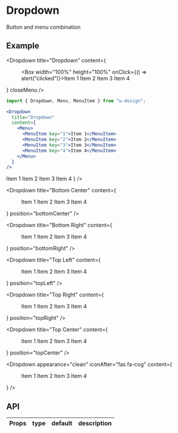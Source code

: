 
# Dropdown
Button and menu combination

## Example


<Dropdown
  title="Dropdown"
  content={
    <Menu>
      <MenuItem key="1">
        <Box width="100%" height="100%" onClick={() => alert("clicked")}>Item 1</Box>
      </MenuItem>
      <MenuItem key="2">
        <Box width="100%" height="100%">Item 2</Box>
      </MenuItem>
      <MenuItem key="3">
        <Box width="100%" height="100%">Item 3</Box>
      </MenuItem>
      <MenuItem key="4">
        <Box width="100%" height="100%">Item 4</Box>
      </MenuItem>
    </Menu>
  }
  closeMenu
/>

```jsx
import { Dropdown, Menu, MenuItem } from "w-design";

<Dropdown
  title="Dropdown"
  content={
    <Menu>
      <MenuItem key="1">Item 1</MenuItem>
      <MenuItem key="2">Item 2</MenuItem>
      <MenuItem key="3">Item 3</MenuItem>
      <MenuItem key="4">Item 4</MenuItem>
    </Menu>
  }
/>
```


<ButtonGroup>
  <Dropdown
    title="Default"
    content={
      <Menu>
        <MenuItem key="1">Item 1</MenuItem>
        <MenuItem key="2">Item 2</MenuItem>
        <MenuItem key="3">Item 3</MenuItem>
        <MenuItem key="4">Item 4</MenuItem>
      </Menu>
    }
  />

  <Dropdown
    title="Bottom Center"
    content={
      <Menu>
        <MenuItem key="1">Item 1</MenuItem>
        <MenuItem key="2">Item 2</MenuItem>
        <MenuItem key="3">Item 3</MenuItem>
        <MenuItem key="4">Item 4</MenuItem>
      </Menu>
    }
    position="bottomCenter"
  />

  <Dropdown
    title="Bottom Right"
    content={
      <Menu>
        <MenuItem key="1">Item 1</MenuItem>
        <MenuItem key="2">Item 2</MenuItem>
        <MenuItem key="3">Item 3</MenuItem>
        <MenuItem key="4">Item 4</MenuItem>
      </Menu>
    }
    position="bottomRight"
  />

  <Dropdown
    title="Top Left"
    content={
      <Menu>
        <MenuItem key="1">Item 1</MenuItem>
        <MenuItem key="2">Item 2</MenuItem>
        <MenuItem key="3">Item 3</MenuItem>
        <MenuItem key="4">Item 4</MenuItem>
      </Menu>
    }
    position="topLeft"
  />

  <Dropdown
    title="Top Right"
    content={
      <Menu>
        <MenuItem key="1">Item 1</MenuItem>
        <MenuItem key="2">Item 2</MenuItem>
        <MenuItem key="3">Item 3</MenuItem>
        <MenuItem key="4">Item 4</MenuItem>
      </Menu>
    }
    position="topRight"
  />

  <Dropdown
    title="Top Center"
    content={
      <Menu>
        <MenuItem key="1">Item 1</MenuItem>
        <MenuItem key="2">Item 2</MenuItem>
        <MenuItem key="3">Item 3</MenuItem>
        <MenuItem key="4">Item 4</MenuItem>
      </Menu>
    }
    position="topCenter"
  />

  <Dropdown
    appearance="clean"
    iconAfter="fas fa-cog"
    content={
      <Menu>
        <MenuItem key="1">Item 1</MenuItem>
        <MenuItem key="2">Item 2</MenuItem>
        <MenuItem key="3">Item 3</MenuItem>
        <MenuItem key="4">Item 4</MenuItem>
      </Menu>
    }
  />
</ButtonGroup>


## API

| Props       | type    | default | description          |
| ----------- | ------- | ------- | -------------------- |